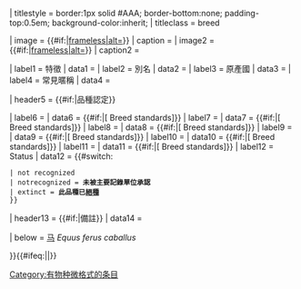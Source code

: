 {{infobox
| bodystyle = border-top:none;
| bodyclass = biota

| title = {{#if:{{{name|}}}|{{{name}}}|{{PAGENAMEBASE}}}}
| titlestyle = border:1px solid #AAA; border-bottom:none; padding-top:0.5em; background-color:inherit;
| titleclass = breed

| image = {{#if:{{{image|}}}|[[file:{{{image}}}|frameless|alt={{{image_alt|}}}]]}}
| caption = {{{image_caption|}}}
| image2 = {{#if:{{{image2|}}}|[[file:{{{image2}}}|frameless|alt={{{image_alt2|}}}]]}}
| caption2 = {{{image_caption2|}}}

| label1 = 特徵
| data1 = {{{features|}}}
| label2 = 別名
| data2 = {{{altname|}}}
| label3 = 原產國
| data3 = {{{country|}}}
| label4 = 常見暱稱
| data4 = {{{nickname|}}}

| header5 = {{#if:{{{std1|}}}{{{std2|}}}{{{std3|}}}{{{std4|}}}{{{std5|}}}{{{std6|}}}|品種認定}}

| label6 = {{{group1|}}}
| data6 = {{#if:{{{std1|}}}|[{{{std1}}} Breed standards]}}
| label7 = {{{group2|}}}
| data7 = {{#if:{{{std2|}}}|[{{{std2}}} Breed standards]}}
| label8 = {{{group3|}}}
| data8 = {{#if:{{{std3|}}}|[{{{std3}}} Breed standards]}}
| label9 = {{{group4|}}}
| data9 = {{#if:{{{std4|}}}|[{{{std4}}} Breed standards]}}
| label10 = {{{group5|}}}
| data10 = {{#if:{{{std5|}}}|[{{{std5}}} Breed standards]}}
| label11 = {{{group6|}}}
| data11 = {{#if:{{{std6|}}}|[{{{std6}}} Breed standards]}}
| label12 = Status
| data12 = {{#switch:{{{status|}}}
 | not recognized
 | notrecognized = '''未被主要記錄單位承認'''
 | extinct = '''此品種已[[絕滅|絕種]]'''
 }}

| header13 = {{#if:{{{note|}}}|備註}}
| data14 = {{{note|}}}

| below = <includeonly>[[马]] <span class="trinominal">''Equus ferus caballus''</span></includeonly>

}}<includeonly>{{#ifeq:{{NAMESPACE}}|{{ns:0}}|[[Category:有物种微格式的条目]]}}</includeonly><noinclude>{{documentation}}</noinclude>